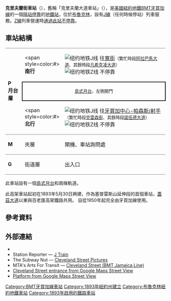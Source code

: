 {{noteTA
|G1=Railway
|1=zh-hans:终点站; zh-tw:終點站; zh-hk:總站;
|2=zh-hans:客运总站; zh-tw:客運總站; zh-hk:客運總站;
|3=zh-hans:大中央总站; zh-tw:大中央總站; zh-hk:大中央總站;
|4=zh-hk:升降機; zh-tw:電梯;
|5=zh-hk:扶手電梯; zh-tw:電扶梯;}}
{{Infobox NYCS
| name = 克里夫蘭街<br />{{lang|en|Cleveland Street}}
| bg_color = #874F17
| image = Cleveland J BMT platform jeh.JPG
| image_caption = 月台和閘機
| address = 紐約州紐約市布魯克林區克里夫蘭街及福爾頓街
| borough = [[布魯克林|布魯克林]]
| locale = {{link-en|塞普雷斯山 (布魯克林)|Cypress Hills, Brooklyn|塞普雷斯山}}
| coordinates = {{coord|40.679629|N|73.885589|W|display=inline,title}}
| division = BMT
| line = [[BMT牙買加線|BMT牙買加線]]
| service = Jamaica east J
| connection = {{bus icon}} '''[[MTA區域巴士營運|NYCT巴士]]'''：Q24
| platforms = 1個[[島式月台|島式月台]]
| tracks = 2條
| structure = 高架
| open_date = {{start date and age|1893|May|30|mf=yes}}<ref name="Cypress Hills">{{cite news | work = [[Brooklyn_Daily_Eagle|Brooklyn Daily Eagle]] | location = [[Brooklyn|Brooklyn, NY]] | url = |title=Trains Running This Morning|date = May 30, 1893|page=10}}</ref>
| code = 089
| passengers = 1,104,683<ref>{{NYCS const|riderref}}</ref>
| pass_year = 2016
| pass_percent = -1.4
| rank = 345
| next_north = {{NYCS next | station=諾伍德大道 | line=BMT牙買加線 | service=J skip | skip=克雷森街}}
| next_south = {{NYCS next | station=凡希克凌大道 | line=BMT牙買加線 | service=J skip | skip=阿拉巴馬大道}}
| legend = {{NYCS infobox legend|allexceptrush}}{{NYCS infobox legend|rushpeak}}
}}

'''克里夫蘭街車站'''（{{lang-en|Cleveland Street station}}），舊稱「克里夫蘭大道車站」（{{lang-en|Cleveland Avenue station}}），是[[美國|美國]][[紐約地鐵|紐約地鐵]][[BMT牙買加線|BMT牙買加線]]的一個[[隔站停靠|隔站停靠]]的[[地鐵站|地鐵站]]，位於[[布魯克林|布魯克林]]，設有[[紐約地鐵J線與Z線|J線]]（任何時候停站）列車服務。[[紐約地鐵J線與Z線|Z線]]列車營運時[[隔站停靠|通過此站不停靠]]。

== 車站結構 ==
{{stack|float=right|
{{Routemap
|title=軌道配置圖
|title-bg=#{{NYCS color|brown}}
|title-color=white
|style=margin-left:10px;margin-top:10px;float:right;
|legend =track
|map=
uSTR!~MFADEg\uSTR!~MFADEg ~~ ~~ ~~往[[諾伍德大道車站_(BMT牙買加線)|諾伍德大道]]
uSTRf\uSTRg
uSTR+BSl\uSTR+BSr
uSTR+BSl\uSTR+BSr
uSTR+BSl\uSTR+BSr
uSTR+BSl\uSTR+BSr
uSTRf\uSTRg
uSTR!~MFADEf\uSTR!~MFADEf ~~ ~~ ~~往[[凡希克凌大道車站_(BMT牙買加線)|凡希克凌大道]]
}}
}}
{|cellspacing=0 cellpadding=3
|style="border-top:solid 1px gray;border-bottom:solid 1px gray;" valign=top rowspan=3 width=50|'''P<br>月台層'''
|style="border-top:solid 1px gray;" width=100|<span style=color:#{{NYCS color|brown}}>'''南行'''</span>
|style="border-top:solid 1px gray;" width=500|{{arrow|L}} [[File:NYCS-bull-trans-J.svg|纽约地铁J线]] 往[[寬街車站_(BMT納蘇街線)|寬街]]<small>（繁忙時段[[阿拉巴馬大道車站_(BMT牙買加線)|阿拉巴馬大道]]、其餘時段[[凡希克凌大道車站_(BMT牙買加線)|凡希克凌大道]]）</small><br>{{arrow|L}} [[File:NYCS-bull-trans-Z.svg|纽约地铁Z线]] 不停靠
|-
|style="border-top:solid 2px black;border-right:solid 2px black;border-left:solid 2px black;border-bottom:solid 2px black;" colspan=2 align=center|<small>[[島式月台|島式月台]]，左側開門</small>
|-
|style="border-bottom:solid 1px gray;" width=100|<span style=color:#{{NYCS color|brown}}>'''北行'''</span>
|style="border-bottom:solid 1px gray;" width=500|{{arrow|R}} [[File:NYCS-bull-trans-J.svg|纽约地铁J线]] 往[[牙買加中心-帕森斯/射手車站_(射手大道線)|牙買加中心-帕森斯/射手]]<small>（繁忙時段[[克雷森街車站_(BMT牙買加線)|克雷森街]]、其餘時段[[諾伍德大道車站_(BMT牙買加線)|諾伍德大道]]）</small><br>{{arrow|R}} [[File:NYCS-bull-trans-Z.svg|纽约地铁Z线]] 不停靠
|-
|style="border-bottom:solid 1px gray;"|'''M'''
|style="border-bottom:solid 1px gray;"|夾層
|style="border-bottom:solid 1px gray;"|閘機、車站詢問處
|-
|style="border-bottom:solid 1px gray;" width=50 valign=top|'''G'''
|style="border-bottom:solid 1px gray;" width=100 valign=top|街道層
|style="border-bottom:solid 1px gray;" width=500 valign=top|出入口
|}
此車站設有一個[[島式月台|島式月台]]和兩條軌道。

此高架車站起初在1893年5月30日興建，作為{{link-en|布魯克林聯合高架鐵路|Brooklyn Union Elevated Railroad}}{{link-en|BMT萊辛頓大道線|BMT Lexington Avenue Line|萊辛頓大道高架鐵路}}塞普雷斯山延伸段的首個車站，[[蓋茲大道車站_(BMT牙買加線)|蓋茲大道]]以東與百老匯高架鐵路共用。 自從1950年起完全由牙買加線使用。

== 參考資料 ==
{{Reflist}}

== 外部連結 ==
{{Commonscat-inline|Cleveland Street (BMT Jamaica Line)}}
* {{NYCS ref|http://www.nycsubway.org/perl/stations?192:2356|BMT Jamaica Line|Cleveland Street}}
* Station Reporter — [https://web.archive.org/web/20121108033658/http://www.stationreporter.net/jtrain.htm J Train]
* The Subway Nut — [http://www.subwaynut.com/bmt/clevelandj/index.php Cleveland Street Pictures] {{Wayback|url=http://www.subwaynut.com/bmt/clevelandj/index.php |date=20190814140616 }}
* MTA's Arts For Transit — [https://web.archive.org/web/20110606073116/http://mta.info/mta/aft/permanentart/permart.html?agency=nyct&line=J&station=5&xdev=375 Cleveland Street (BMT Jamaica Line)]
* [https://maps.google.com/maps?hl=en&ie=UTF8&ll=40.679556,-73.885524&spn=0,0.013314&z=17&layer=c&cbll=40.679669,-73.885556&panoid=9do9XEHv0T3v0PQorT8T5g&cbp=12,236.06,,0,6.74 Cleveland Street entrance from Google Maps Street View]
*[https://www.google.com/maps/place/Cleveland+St/@40.6800232,-73.884491,3a,75y,42.83h,88.3t/data=!3m8!1e1!3m6!1s-kSIs5T_nwhc%2FWUXg2lts_eI%2FAAAAAAAAtK0%2Fc8RRz-W5myco-B-xy1FLSItbUzX2JHzhQCLIBGAYYCw!2e4!3e11!6s%2F%2Flh5.googleusercontent.com%2F-kSIs5T_nwhc%2FWUXg2lts_eI%2FAAAAAAAAtK0%2Fc8RRz-W5myco-B-xy1FLSItbUzX2JHzhQCLIBGAYYCw%2Fw234-h106-k-no-pi-0-ya140-ro-0-fo100%2F!7i9728!8i4864!4m5!3m4!1s0x89c25db5b8218c29:0x7f89d405803dc6c0!8m2!3d40.6799464!4d-73.8846391 Platform from Google Maps Street View]

{{紐約地鐵J線與Z線}}
{{DEFAULTSORT:Cleveland Street}}
[[Category:BMT牙買加線車站|Category:BMT牙買加線車站]]
[[Category:1893年紐約州建立|Category:1893年紐約州建立]]
[[Category:布魯克林紐約地鐵車站|Category:布魯克林紐約地鐵車站]]
[[Category:1893年啟用的鐵路車站|Category:1893年啟用的鐵路車站]]